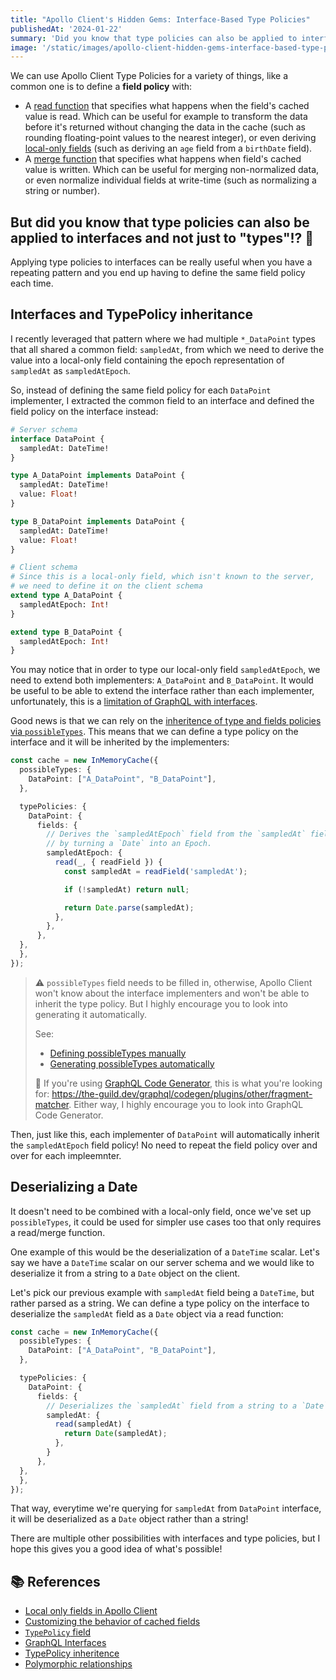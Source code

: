 ```yaml
---
title: "Apollo Client's Hidden Gems: Interface-Based Type Policies"
publishedAt: '2024-01-22'
summary: 'Did you know that type policies can also be applied to interfaces and not just to "types"!? 🤯'
image: '/static/images/apollo-client-hidden-gems-interface-based-type-policies/banner.png'
---
```


We can use Apollo Client Type Policies for a variety of things, like a common one is to define a **field policy** with:

- A [read function](https://www.apollographql.com/docs/react/caching/cache-field-behavior/#the-read-function) that specifies what happens when the field's cached value is read. Which can be useful for example to transform the data before it's returned without changing the data in the cache (such as rounding floating-point values to the nearest integer), or even deriving [local-only fields](https://www.apollographql.com/docs/react/local-state/managing-state-with-field-policies/) (such as deriving an `age` field from a `birthDate` field).
- A [merge function](https://www.apollographql.com/docs/react/caching/cache-field-behavior/#the-merge-function) that specifies what happens when field's cached value is written. Which can be useful for merging non-normalized data, or even normalize individual fields at write-time (such as normalizing a string or number).

## But did you know that type policies can also be applied to interfaces and not just to "types"!? 🤯

Applying type policies to interfaces can be really useful when you have a repeating pattern and you end up having to define the same field policy each time.

## Interfaces and TypePolicy inheritance

I recently leveraged that pattern where we had multiple `*_DataPoint` types that all shared a common field: `sampledAt`, from which we need to derive the value into a local-only field containing the epoch representation of `sampledAt` as `sampledAtEpoch`. 

So, instead of defining the same field policy for each `DataPoint` implementer, I extracted the common field to an interface and defined the field policy on the interface instead:

```graphql
# Server schema
interface DataPoint {
  sampledAt: DateTime!
}

type A_DataPoint implements DataPoint {
  sampledAt: DateTime!
  value: Float!
}

type B_DataPoint implements DataPoint {
  sampledAt: DateTime!
  value: Float!
}

# Client schema
# Since this is a local-only field, which isn't known to the server,
# we need to define it on the client schema
extend type A_DataPoint {
  sampledAtEpoch: Int!
}

extend type B_DataPoint {
  sampledAtEpoch: Int!
}
```

You may notice that in order to type our local-only field `sampledAtEpoch`, we need to extend both implementers: `A_DataPoint` and `B_DataPoint`. It would be useful to be able to extend the interface rather than each implementer, unfortunately, this is a [limitation of GraphQL with interfaces](https://github.com/apollographql/apollo-client/issues/8756).

Good news is that we can rely on the [inheritence of type and fields policies via `possibleTypes`](https://www.apollographql.com/docs/react/caching/advanced-topics/#typepolicy-inheritence). This means that we can define a type policy on the interface and it will be inherited by the implementers:

```ts
const cache = new InMemoryCache({
  possibleTypes: {
    DataPoint: ["A_DataPoint", "B_DataPoint"],
  },

  typePolicies: {
    DataPoint: {
      fields: {
        // Derives the `sampledAtEpoch` field from the `sampledAt` field,
        // by turning a `Date` into an Epoch.
        sampledAtEpoch: {
          read(_, { readField }) {
            const sampledAt = readField('sampledAt');

            if (!sampledAt) return null;

            return Date.parse(sampledAt);
          },
        },
      },
  },
  },
});
```

> ⚠️ `possibleTypes` field needs to be filled in, otherwise, Apollo Client won't know about the interface implementers and won't be able to inherit the type policy. But I highly encourage you to look into generating it automatically.
>
> See:
> - [Defining possibleTypes manually](https://www.apollographql.com/docs/react/data/fragments/#defining-possibletypes-manually)
> - [Generating possibleTypes automatically](https://www.apollographql.com/docs/react/data/fragments/#generating-possibletypes-automatically)
>
> 👋 If you're using [GraphQL Code Generator](https://the-guild.dev/graphql/codegen), this is what you're looking for: https://the-guild.dev/graphql/codegen/plugins/other/fragment-matcher. Either way, I highly encourage you to look into GraphQL Code Generator.

Then, just like this, each implementer of `DataPoint` will automatically inherit the `sampledAtEpoch` field policy! No need to repeat the field policy over and over for each impleemnter.

## Deserializing a Date

It doesn't need to be combined with a local-only field, once we've set up `possibleTypes`, it could be used for simpler use cases too that only requires a read/merge function.

One example of this would be the deserialization of a `DateTime` scalar. Let's say we have a `DateTime` scalar on our server schema and we would like to deserialize it from a string to a `Date` object on the client.

Let's pick our previous example with `sampledAt` field being a `DateTime`, but rather parsed as a string. We can define a type policy on the interface to deserialize the `sampledAt` field as a `Date` object via a read function:

```ts
const cache = new InMemoryCache({
  possibleTypes: {
    DataPoint: ["A_DataPoint", "B_DataPoint"],
  },

  typePolicies: {
    DataPoint: {
      fields: {
        // Deserializes the `sampledAt` field from a string to a `Date` object.
        sampledAt: {
          read(sampledAt) {
            return Date(sampledAt);
          },
        }
      },
  },
  },
});
```

That way, everytime we're querying for `sampledAt` from `DataPoint` interface, it will be deserialized as a `Date` object rather than a string!

There are multiple other possibilities with interfaces and type policies, but I hope this gives you a good idea of what's possible!

## 📚 References

- [Local only fields in Apollo Client](https://www.apollographql.com/docs/react/local-state/managing-state-with-field-policies/)
- [Customizing the behavior of cached fields](https://www.apollographql.com/docs/react/caching/cache-field-behavior/)
- [`TypePolicy` field](https://www.apollographql.com/docs/react/caching/cache-configuration/#typepolicy-fields)
- [GraphQL Interfaces](https://graphql.org/learn/schema/#interfaces)
- [TypePolicy inheritence](https://www.apollographql.com/docs/react/caching/advanced-topics/#typepolicy-inheritence)
- [Polymorphic relationships](https://www.apollographql.com/docs/react/data/fragments/#using-fragments-with-unions-and-interfaces)
